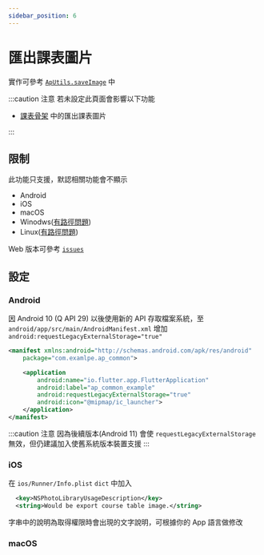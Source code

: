 ```yaml
---
sidebar_position: 6
---
```


# 匯出課表圖片

實作可參考 [`ApUtils.saveImage`](../api-utils/utils#saveimage) 中

:::caution 注意
若未設定此頁面會影響以下功能

- [課表骨架](../api-scaffolds/course-scaffold) 中的匯出課表圖片

:::

## 限制

此功能只支援，默認相關功能會不顯示

- Android
- iOS
- macOS
- Winodws([有路徑問題](https://github.com/abc873693/ap_common/issues/66))
- Linux([有路徑問題](https://github.com/abc873693/ap_common/issues/66))

Web 版本可參考 [`issues`](https://github.com/abc873693/ap_common/issues/48)

## 設定

### Android

因 Android 10 (Q API 29) 以後使用新的 API 存取檔案系統，至 `android/app/src/main/AndroidManifest.xml` 增加 `android:requestLegacyExternalStorage="true"`

```xml title='AndroidManifest.xml'
<manifest xmlns:android="http://schemas.android.com/apk/res/android"
    package="com.examlpe.ap_common">

    <application
        android:name="io.flutter.app.FlutterApplication"
        android:label="ap_common_example"
        android:requestLegacyExternalStorage="true"
        android:icon="@mipmap/ic_launcher">
    </application>
</manifest>
```

:::caution 注意
因為後續版本(Android 11) 會使 `requestLegacyExternalStorage` 無效，但仍建議加入使舊系統版本裝置支援
:::

### iOS

在 `ios/Runner/Info.plist` `dict` 中加入

```xml title='Info.plist'
  <key>NSPhotoLibraryUsageDescription</key>
  <string>Would be export course table image.</string>
```

字串中的說明為取得權限時會出現的文字說明，可根據你的 App 語言做修改

### macOS

